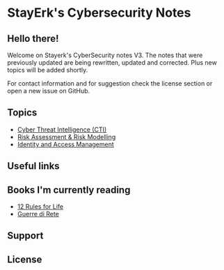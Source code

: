 = StayErk's Cybersecurity Notes = 

== Hello there! == 

Welcome on Stayerk's CyberSecurity notes V3. The notes that were previously updated are being rewritten, updated and corrected. Plus new topics will be added shortly. 

For contact information and for suggestion check the license section or open a new issue on GitHub.

== Topics ==

* [[./cti/index.wiki|Cyber Threat Intelligence (CTI)]]
* [[./secgov/index.wiki|Risk Assessment & Risk Modelling]]
* [[./iam/index.wiki|Identity and Access Management]]

== Useful links ==

== Books I'm currently reading ==

* [[https://en.wikipedia.org/wiki/12_Rules_for_Life|12 Rules for Life]]
* [[https://www.laterza.it/scheda-libro/?isbn=9788858127360|Guerre di Rete]]

== Support == 

== License ==
